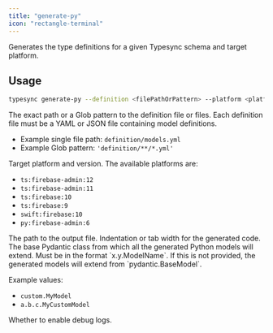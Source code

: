 ```yaml
---
title: "generate-py"
icon: "rectangle-terminal"
---
```


Generates the type definitions for a given Typesync schema and target platform.

## Usage

```bash
typesync generate-py --definition <filePathOrPattern> --platform <platform> --outFile <filePath> --indentation <indentation> --customPydanticBase <classImportPath> --debug <debug>
```

<ParamField type="string" path="definition" required>
The exact path or a Glob pattern to the definition file or files. Each definition file must be a YAML or JSON file containing model definitions.

- Example single file path: `definition/models.yml`
- Example Glob pattern: `'definition/**/*.yml'`

</ParamField>

<ParamField type="string" path="platform" required>
  Target platform and version. The available platforms are:

- `ts:firebase-admin:12`
- `ts:firebase-admin:11`
- `ts:firebase:10`
- `ts:firebase:9`
- `swift:firebase:10`
- `py:firebase-admin:6`

</ParamField>

<ParamField type="string" path="outFile" required>
  The path to the output file.
</ParamField>

<ParamField type="int" path="indentation" default={2}>
  Indentation or tab width for the generated code.
</ParamField>

<ParamField type="string" path="customPydanticBase">
  The base Pydantic class from which all the generated Python models will extend. Must be in the format `x.y.ModelName`. If this is not provided, the generated models will extend from `pydantic.BaseModel`.

Example values:

- `custom.MyModel`
- `a.b.c.MyCustomModel`

</ParamField>

<ParamField type="boolean" path="debug" default={false}>
  Whether to enable debug logs.
</ParamField>
